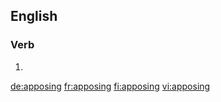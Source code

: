 
==English==

===Verb===
{{head|en|present participle}}

# {{present participle of|appose|lang=en}}

[[de:apposing]]
[[fr:apposing]]
[[fi:apposing]]
[[vi:apposing]]